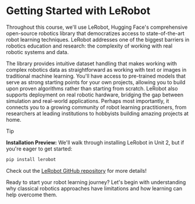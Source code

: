 # Getting Started with LeRobot

Throughout this course, we'll use LeRobot, Hugging Face's comprehensive open-source robotics library that democratizes access to state-of-the-art robot learning techniques. LeRobot addresses one of the biggest barriers in robotics education and research: the complexity of working with real robotic systems and data.

The library provides intuitive dataset handling that makes working with complex robotics data as straightforward as working with text or images in traditional machine learning. You'll have access to pre-trained models that serve as strong starting points for your own projects, allowing you to build upon proven algorithms rather than starting from scratch. LeRobot also supports deployment on real robotic hardware, bridging the gap between simulation and real-world applications. Perhaps most importantly, it connects you to a growing community of robot learning practitioners, from researchers at leading institutions to hobbyists building amazing projects at home.

> [!TIP]
> **Installation Preview:** We'll walk through installing LeRobot in Unit 2, but if you're eager to get started:
>
> ```bash
> pip install lerobot
> ```
>
> Check out the [LeRobot GitHub repository](https://github.com/huggingface/lerobot) for more details!

Ready to start your robot learning journey? Let's begin with understanding why classical robotics approaches have limitations and how learning can help overcome them.